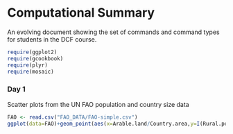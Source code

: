 Computational Summary
====================

An evolving document showing the set of commands and command types for students in the DCF course.

```r
require(ggplot2)
require(gcookbook)
require(plyr)
require(mosaic)
```

### Day 1

Scatter plots from the UN FAO population and country size data
```r
FAO <- read.csv("FAO_DATA/FAO-simple.csv")
ggplot(data=FAO)+geom_point(aes(x=Arable.land/Country.area,y=I(Rural.population/Urban.population)))+aes(colour=log10(Country.area))+aes(size=log10(Total.Population...Both.sexes))+scale_x_log10()+scale_y_log10()
```


